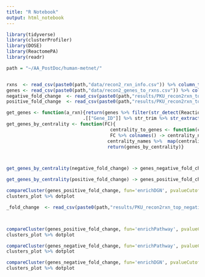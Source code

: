 ```yaml
---
title: "R Notebook"
output: html_notebook
---
```



```r
library(tidyverse)
library(clusterProfiler)
library(DOSE)
library(ReactomePA)
library(readr)

path = "~/AA_PostDoc/human-metnet/"


rxns  <- read_csv(paste0(path,"data/recon2_rxn_info.csv")) %>% column_to_rownames("X1")
genes <- read_csv(paste0(path,"data/recon2_genes_to_rxns.csv")) %>% column_to_rownames("X1")
negative_fold_change  <- read_csv(paste0(path,"results/PKU_recon2rxn_top_negative_fold_change.csv")) %>% column_to_rownames("X1")
positive_fold_change  <- read_csv(paste0(path,"results/PKU_recon2rxn_top_positive_fold_change.csv")) %>% column_to_rownames("X1")

get_genes <- function(a_rxn){return(genes %>% filter(str_detect(Reactions, regex(a_rxn, ignore_case = T))) %>%
                            .[["Gene_ID"]] %>% str_trim %>% str_extract_all("^\\d+") %>% unlist())}
get_genes_by_centrality <- function(FC){
                                      centrality_to_genes <- function(centrality_names){FC[[centrality_names]]  %>% map(get_genes) %>% unlist %>% unique %>% return}
                                      FC %>% colnames() -> centrality_names
                                     centrality_names %>%  map(centrality_to_genes) %>% purrr::set_names(centrality_names) -> genes_by_centrality
                                     return(genes_by_centrality)}



get_genes_by_centrality(negative_fold_change) -> genes_negative_fold_change

get_genes_by_centrality(positive_fold_change) -> genes_positive_fold_change
```

```r
compareCluster(genes_positive_fold_change, fun='enrichDGN', pvalueCutoff=0.01) -> clusters_plot
clusters_plot %>% dotplot
```

```r

_fold_change  <- read_csv(paste0(path,"results/PKU_recon2rxn_top_negative_fold_change.csv")) 




```


###########################################################

```r

compareCluster(genes_positive_fold_change, fun='enrichPathway', pvalueCutoff=0.001) -> clusters_plot
clusters_plot %>% dotplot
```

```r
compareCluster(genes_negative_fold_change, fun='enrichPathway', pvalueCutoff=0.001) -> clusters_plot
clusters_plot %>% dotplot
```


```r
compareCluster(genes_negative_fold_change, fun='enrichDGN', pvalueCutoff=0.01) -> clusters_plot
clusters_plot %>% dotplot
```




